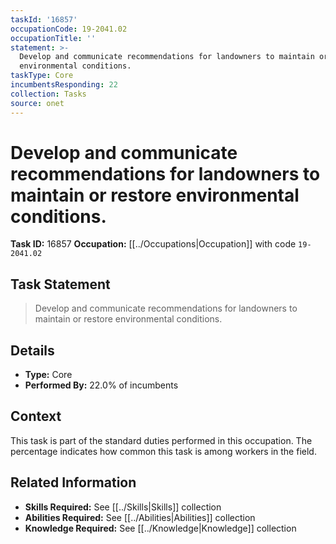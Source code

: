 ```yaml
---
taskId: '16857'
occupationCode: 19-2041.02
occupationTitle: ''
statement: >-
  Develop and communicate recommendations for landowners to maintain or restore
  environmental conditions.
taskType: Core
incumbentsResponding: 22
collection: Tasks
source: onet
---
```

# Develop and communicate recommendations for landowners to maintain or restore environmental conditions.

**Task ID:** 16857
**Occupation:** [[../Occupations|Occupation]] with code `19-2041.02`

## Task Statement

> Develop and communicate recommendations for landowners to maintain or restore environmental conditions.

## Details

- **Type:** Core
- **Performed By:** 22.0% of incumbents

## Context

This task is part of the standard duties performed in this occupation. The percentage indicates how common this task is among workers in the field.

## Related Information

- **Skills Required:** See [[../Skills|Skills]] collection
- **Abilities Required:** See [[../Abilities|Abilities]] collection
- **Knowledge Required:** See [[../Knowledge|Knowledge]] collection

